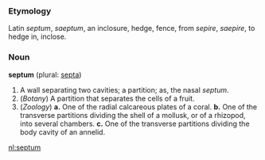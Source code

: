 ===Etymology===
Latin ''septum'', ''saeptum'', an inclosure, hedge, fence, from ''sepire'', ''saepire'', to hedge in, inclose.

===Noun===
'''septum''' (plural: [[septa]])

# A wall separating two cavities; a partition; as, the nasal ''septum''.
# (''Botany'') A partition that separates the cells of a fruit.
# (''Zoology'') '''a.''' One of the radial calcareous plates of a coral.  '''b.''' One of the transverse partitions dividing the shell of a mollusk, or of a rhizopod, into several chambers.  '''c.''' One of the transverse partitions dividing the body cavity of an annelid.

[[nl:septum]]